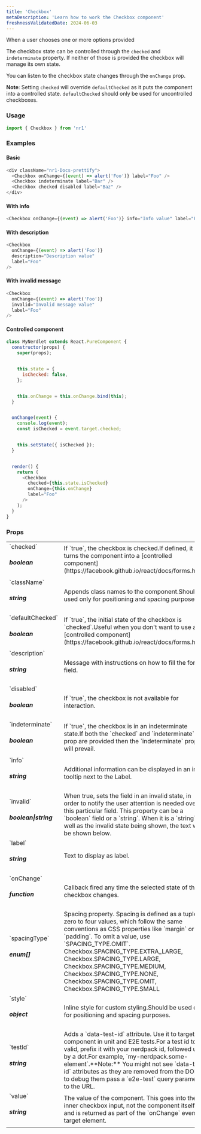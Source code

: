 ```yaml
---
title: 'Checkbox'
metaDescription: 'Learn how to work the Checkbox component'
freshnessValidatedDate: 2024-06-03
---
```


When a user chooses one or more options provided

The checkbox state can be controlled through the `checked` and `indeterminate` property. If neither of those is provided the checkbox will manage its own state.

You can listen to the checkbox state changes through the `onChange` prop.

**Note**: Setting `checked` will override `defaultChecked` as it puts the component into a controlled state. `defaultChecked` should only be used for uncontrolled checkboxes.

### Usage

```js
import { Checkbox } from 'nr1'
```

### Examples

#### Basic

```js
<div className="nr1-Docs-prettify">
  <Checkbox onChange={(event) => alert('Foo')} label="Foo" />
  <Checkbox indeterminate label="Bar" />
  <Checkbox checked disabled label="Baz" />
</div>
```

#### With info

```js
<Checkbox onChange={(event) => alert('Foo')} info="Info value" label="Foo" />
```

#### With description

```js
<Checkbox
  onChange={(event) => alert('Foo')}
  description="Description value"
  label="Foo"
/>
```

#### With invalid message

```js
<Checkbox
  onChange={(event) => alert('Foo')}
  invalid="Invalid message value"
  label="Foo"
/>
```

#### Controlled component

```js
class MyNerdlet extends React.PureComponent {
  constructor(props) {
    super(props);


    this.state = {
      isChecked: false,
    };


    this.onChange = this.onChange.bind(this);
  }


  onChange(event) {
    console.log(event);
    const isChecked = event.target.checked;


    this.setState({ isChecked });
  }


  render() {
    return (
      <Checkbox
        checked={this.state.isChecked}
        onChange={this.onChange}
        label="Foo"
      />
    );
  }
}
```

### Props

<table>
    <tbody>
        <tr>
            <td>`checked` <h5>boolean</h5></td>
            <td>If `true`, the checkbox is checked.If defined, it turns the component into a [controlled component](https://facebook.github.io/react/docs/forms.html).</td>
        </tr>
        <tr>
            <td>`className` <h5>string</h5></td>
            <td>Appends class names to the component.Should be used only for positioning and spacing purposes.</td>
        </tr>
        <tr>
            <td>`defaultChecked` <h5>boolean</h5></td>
            <td>If `true`, the initial state of the checkbox is `checked`.Useful when you don't want to use a [controlled component](https://facebook.github.io/react/docs/forms.html).</td>
        </tr>
        <tr>
            <td>`description` <h5>string</h5></td>
            <td>Message with instructions on how to fill the form field.</td>
        </tr>
        <tr>
            <td>`disabled` <h5>boolean</h5></td>
            <td>If `true`, the checkbox is not available for interaction.</td>
        </tr>
        <tr>
            <td>`indeterminate` <h5>boolean</h5></td>
            <td>If `true`, the checkbox is in an indeterminate state.If both the `checked` and `indeterminate` prop are provided then the `indeterminate` prop will prevail.</td>
        </tr>
        <tr>
            <td>`info` <h5>string</h5></td>
            <td>Additional information can be displayed in an info tooltip next to the Label.</td>
        </tr>
        <tr>
            <td>`invalid` <h5>boolean|string</h5></td>
            <td>When true, sets the field in an invalid state, in order to notify the user attention is needed over this particular field. This property can be a `boolean` field or a `string`. When it is a `string`, as well as the invalid state being shown, the text will be shown below.</td>
        </tr>
        <tr>
            <td>`label` <h5>string</h5></td>
            <td>Text to display as label.</td>
        </tr>
        <tr>
            <td>`onChange` <h5>function</h5></td>
            <td>Callback fired any time the selected state of the checkbox changes.<FunctionDefinition returnValue={[]} arguments={[{"name":"event","type":"React.ChangeEvent","description":"The event source of the callback. You can access the new value with `event.target.checked`."}]} /></td>
        </tr>
        <tr>
            <td>`spacingType` <h5>enum[]</h5></td>
            <td>Spacing property. Spacing is defined as a tuple of zero to four values, which follow the same conventions as CSS properties like `margin` or `padding`. To omit a value, use `SPACING_TYPE.OMIT`.
            <OptionReference array>
            Checkbox.SPACING_TYPE.EXTRA_LARGE,
            Checkbox.SPACING_TYPE.LARGE,
            Checkbox.SPACING_TYPE.MEDIUM,
            Checkbox.SPACING_TYPE.NONE,
            Checkbox.SPACING_TYPE.OMIT,
            Checkbox.SPACING_TYPE.SMALL
            </OptionReference>
            </td>
        </tr>
        <tr>
            <td>`style` <h5>object</h5></td>
            <td>Inline style for custom styling.Should be used only for positioning and spacing purposes.</td>
        </tr>
        <tr>
            <td>`testId` <h5>string</h5></td>
            <td>Adds a `data-test-id` attribute. Use it to target the component in unit and E2E tests.For a test id to be valid, prefix it with your nerdpack id, followed up by a dot.For example, `my-nerdpack.some-element`.**Note:** You might not see `data-test-id` attributes as they are removed from the DOM, to debug them pass a `e2e-test` query parameter to the URL.</td>
        </tr>
        <tr>
            <td>`value` <h5>string</h5></td>
            <td>The value of the component. This goes into the inner checkbox input, not the component itself, and is returned as part of the `onChange` event target element.</td>
        </tr>
    </tbody>
</table>